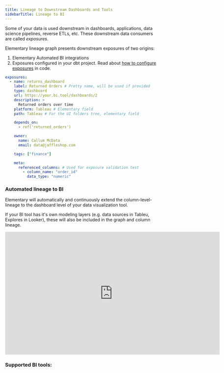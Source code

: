 ```yaml
---
title: Lineage to Downstream Dashboards and Tools
sidebarTitle: Lineage to BI
---
```


Some of your data is used downstream in dashboards, applications, data science pipelines, reverse ETLs, etc.
These downstream data consumers are called _exposures_.

Elementary lineage graph presents downstream exposures of two origins:

1. Elementary Automated BI integrations
2. Exposures configured in your dbt project. Read about [how to configure exposures](https://docs.getdbt.com/docs/build/exposures) in code.

<Accordion title="Supported `exposures.yml` fields">

```yaml
exposures:
  - name: returns_dashboard
    label: Returned Orders # Pretty name, will be used if provided
    type: dashboard
    url: https://your.bi.tool/dashboards/2
    description: >
      Returned orders over time
    platform: Tableau # Elementary field
    path: Tableau # For the UI folders tree, elementary field

    depends_on:
      - ref('returned_orders')

    owner:
      name: Callum McData
      email: data@jaffleshop.com

    tags: ["finance"]

    meta:
      referenced_columns: # Used for exposure validation test
        - column_name: "order_id"
          data_type: "numeric"
```

</Accordion>

### Automated lineage to BI

<Snippet file="cloud/cloud-feature-tag.mdx" />

Elementary will automatically and continuously extend the column-level-lineage to the dashboard level of your data visualization tool.

If your BI tool has it's own modeling layers (e.g. data sources in Tableu, Explores in Looker), these will also be included in the graph and column lineage. 

<iframe
width="700"
height="400"
src="https://res.cloudinary.com/diuctyblm/video/upload/v1710790204/colum-level-lineage-to-bi-better_c00lz0.mp4"
frameborder="0"
allow="accelerometer; autoplay; clipboard-write; encrypted-media; gyroscope; picture-in-picture"
allowfullscreen
alt="Elementary Lineage"
></iframe>

### Supported BI tools:

<Snippet file="cloud/integrations/cards-groups/bi-cards.mdx" />